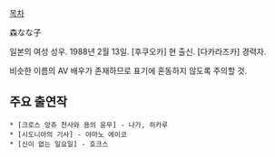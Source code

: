 [[목차]]

森なな子

일본의 여성 성우. 1988년 2월 13일. [후쿠오카] 현 출신. [다카라즈카] 경력자.

비슷한 이름의 AV 배우가 존재하므로 표기에 혼동하지 않도록 주의할 것.

== 주요 출연작 ==
 * [크로스 앙쥬 천사와 용의 윤무] - 나가, 히카루
 * [시도니아의 기사] - 야마노 에이코
 * [신이 없는 일요일] - 호크스
